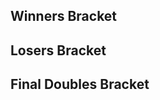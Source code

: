 {{DISPLAYTITLE:Super Smash Sundays 38: ''Melee'' Doubles Bracket}}{{SetGame|melee}}{{tabs static
|name1=Overview
|link1=Super Smash Sundays/38/Melee
|name2=Singles Bracket
|link2=Super Smash Sundays/38/Melee/Singles Bracket
|name3=Doubles Bracket
|link3=Super Smash Sundays/38/Melee/Doubles Bracket
|This=3
}}
==Winners Bracket==
{{32DEDoublesWBracketA
<!-- ROUND 1 -->
|r1m1t1p1=SFAT |r1m1t1p1flag=us
|r1m1t1p2=PewPewU |r1m1t1p2flag=us |r1m1t1score={{win}}
|r1m1t2p1=Bye |r1m1t2p1flag=
|r1m1t2p2=Bye |r1m1t2p2flag= |r1m1t2score=
|r1m1win=1

|r1m2t1p1=ACT1VE |r1m2t1p1flag=us
|r1m2t1p2=Epic |r1m2t1p2flag=us |r1m2t1score=2
|r1m2t2p1=JeezImSoBored |r1m2t2p1flag=us
|r1m2t2p2=jett |r1m2t2p2flag=us |r1m2t2score=0
|r1m2win=1

|r1m3t1p1=Kenji |r1m3t1p1flag=us
|r1m3t1p2=Erik |r1m3t1p2flag=us |r1m3t1score=2
|r1m3t2p1=Adirky |r1m3t2p1flag=us
|r1m3t2p2=Raaz |r1m3t2p2flag=us |r1m3t2score=0
|r1m3win=1

|r1m4t1p1=ROFL |r1m4t1p1flag=us
|r1m4t1p2=MrBitter |r1m4t1p2flag=us |r1m4t1score=2
|r1m4t2p1=Will+5 |r1m4t2p1flag=us
|r1m4t2p2=Halkettraz |r1m4t2p2flag=us |r1m4t2score=1
|r1m4win=1

|r1m5t1p1=Reno |r1m5t1p1flag=us
|r1m5t1p2=MikeHaze |r1m5t1p2flag=us |r1m5t1score=2
|r1m5t2p1=Xell |r1m5t2p1flag=us
|r1m5t2p2=Ginko |r1m5t2p2flag=us |r1m5t2score=0
|r1m5win=1

|r1m6t1p1=mixx |r1m6t1p1flag=us
|r1m6t1p2=timesink |r1m6t1p2flag=us |r1m6t1score=2
|r1m6t2p1=LordPandya |r1m6t2p1flag=us
|r1m6t2p2=Shammdog |r1m6t2p2flag=us |r1m6t2score=0
|r1m6win=1

|r1m7t1p1=Jace |r1m7t1p1flag=us
|r1m7t1p2=SK92 |r1m7t1p2flag=us |r1m7t1score=2
|r1m7t2p1=Ippo |r1m7t2p1flag=us
|r1m7t2p2=Pretty Cool Guy |r1m7t2p2flag=au |r1m7t2score=0
|r1m7win=1

|r1m8t1p1=Darkroom |r1m8t1p1flag=us
|r1m8t1p2=MaDMAn |r1m8t1p2flag=us |r1m8t1score=0
|r1m8t2p1=Vavez |r1m8t2p1flag=us
|r1m8t2p2=NUT |r1m8t2p2flag=us |r1m8t2score=2
|r1m8win=2

|r1m9t1p1=MacD |r1m9t1p1flag=us
|r1m9t1p2=HugS |r1m9t1p2flag=us |r1m9t1score=2
|r1m9t2p1=Quasar |r1m9t2p1flag=us
|r1m9t2p2=Mchi |r1m9t2p2flag=us |r1m9t2score=0
|r1m9win=1

|r1m10t1p1=Angtheavatar |r1m10t1p1flag=us
|r1m10t1p2=KramePie |r1m10t1p2flag=us |r1m10t1score=2
|r1m10t2p1=wyne |r1m10t2p1flag=us
|r1m10t2p2=V$ |r1m10t2p2flag=us |r1m10t2score=0
|r1m10win=1

|r1m11t1p1=Manatee |r1m11t1p1flag=us
|r1m11t1p2=Peligro |r1m11t1p2flag=us |r1m11t1score=2
|r1m11t2p1=Lombax |r1m11t2p1flag=us
|r1m11t2p2=The Helix King |r1m11t2p2flag=us |r1m11t2score=0
|r1m11win=1

|r1m12t1p1=Toxic Reflection |r1m12t1p1flag=us
|r1m12t1p2=Wieners |r1m12t1p2flag=us |r1m12t1score=2
|r1m12t2p1=GuavaJuice |r1m12t2p1flag=us
|r1m12t2p2=JHawk4 |r1m12t2p2flag=us |r1m12t2score=0
|r1m12win=1

|r1m13t1p1=Kira |r1m13t1p1flag=us
|r1m13t1p2=CDK |r1m13t1p2flag=us |r1m13t1score=2
|r1m13t2p1=Rymo |r1m13t2p1flag=us
|r1m13t2p2=Bryce |r1m13t2p2flag=us |r1m13t2score=0
|r1m13win=1

|r1m14t1p1=Moosewad |r1m14t1p1flag=us
|r1m14t1p2=Radio Giraffe |r1m14t1p2flag=us |r1m14t1score=2
|r1m14t2p1=FACE |r1m14t2p1flag=us
|r1m14t2p2=AuRave |r1m14t2p2flag=us |r1m14t2score=0
|r1m14win=1

|r1m15t1p1=HARD |r1m15t1p1flag=us
|r1m15t1p2=DendyPretendy |r1m15t1p2flag=us |r1m15t1score=2
|r1m15t2p1=SpaceBears |r1m15t2p1flag=us
|r1m15t2p2=JC |r1m15t2p2flag=us |r1m15t2score=1
|r1m15win=1

|r1m16t1p1=Cortex |r1m16t1p1flag=us
|r1m16t1p2=SacaSuMoto |r1m16t1p2flag=us |r1m16t1score=2
|r1m16t2p1=The Trap God |r1m16t2p1flag=us
|r1m16t2p2=Chris |r1m16t2p2flag=us |r1m16t2score=0
|r1m16win=1

<!-- ROUND 2 -->
|r2m1t1p1=SFAT |r2m1t1p1flag=us
|r2m1t1p2=PewPewU |r2m1t1p2flag=us |r2m1t1score=2
|r2m1t2p1=ACT1VE |r2m1t2p1flag=us
|r2m1t2p2=Epic |r2m1t2p2flag=us |r2m1t2score=0
|r2m1win=1

|r2m2t1p1=Kenji |r2m2t1p1flag=us
|r2m2t1p2=Erik |r2m2t1p2flag=us |r2m2t1score=2
|r2m2t2p1=ROFL |r2m2t2p1flag=us
|r2m2t2p2=MrBitter |r2m2t2p2flag=us |r2m2t2score=1
|r2m2win=1

|r2m3t1p1=Reno |r2m3t1p1flag=us
|r2m3t1p2=MikeHaze |r2m3t1p2flag=us |r2m3t1score=2
|r2m3t2p1=mixx |r2m3t2p1flag=us
|r2m3t2p2=timesink |r2m3t2p2flag=us |r2m3t2score=0
|r2m3win=1

|r2m4t1p1=Jace |r2m4t1p1flag=us
|r2m4t1p2=SK92 |r2m4t1p2flag=us |r2m4t1score=2
|r2m4t2p1=Vavez |r2m4t2p1flag=us
|r2m4t2p2=NUT |r2m4t2p2flag=us |r2m4t2score=0
|r2m4win=1

|r2m5t1p1=MacD |r2m5t1p1flag=us
|r2m5t1p2=HugS |r2m5t1p2flag=us |r2m5t1score=2
|r2m5t2p1=Angtheavatar |r2m5t2p1flag=us
|r2m5t2p2=KramePie |r2m5t2p2flag=us |r2m5t2score=0
|r2m5win=1

|r2m6t1p1=Manatee |r2m6t1p1flag=us
|r2m6t1p2=Peligro |r2m6t1p2flag=us |r2m6t1score=2
|r2m6t2p1=Toxic Reflection |r2m6t2p1flag=us
|r2m6t2p2=Wieners |r2m6t2p2flag=us |r2m6t2score=0
|r2m6win=1

|r2m7t1p1=Kira |r2m7t1p1flag=us
|r2m7t1p2=CDK |r2m7t1p2flag=us |r2m7t1score=2
|r2m7t2p1=Moosewad |r2m7t2p1flag=us
|r2m7t2p2=Radio Giraffe |r2m7t2p2flag=us |r2m7t2score=0
|r2m7win=1

|r2m8t1p1=HARD |r2m8t1p1flag=us
|r2m8t1p2=DendyPretendy |r2m8t1p2flag=us |r2m8t1score=0
|r2m8t2p1=Cortex |r2m8t2p1flag=us
|r2m8t2p2=SacaSuMoto |r2m8t2p2flag=us |r2m8t2score=2
|r2m8win=2

<!-- ROUND 3 -->
|r3m1t1p1=SFAT |r3m1t1p1flag=us
|r3m1t1p2=PewPewU |r3m1t1p2flag=us |r3m1t1score=2
|r3m1t2p1=Kenji |r3m1t2p1flag=us
|r3m1t2p2=Erik |r3m1t2p2flag=us |r3m1t2score=0
|r3m1win=1

|r3m2t1p1=Reno |r3m2t1p1flag=us
|r3m2t1p2=MikeHaze |r3m2t1p2flag=us |r3m2t1score=2
|r3m2t2p1=Jace |r3m2t2p1flag=us
|r3m2t2p2=SK92 |r3m2t2p2flag=us |r3m2t2score=0
|r3m2win=1

|r3m3t1p1=MacD |r3m3t1p1flag=us
|r3m3t1p2=HugS |r3m3t1p2flag=us |r3m3t1score=2
|r3m3t2p1=Manatee |r3m3t2p1flag=us
|r3m3t2p2=Peligro |r3m3t2p2flag=us |r3m3t2score=0
|r3m3win=1

|r3m4t1p1=Kira |r3m4t1p1flag=us
|r3m4t1p2=CDK |r3m4t1p2flag=us |r3m4t1score=2
|r3m4t2p1=Cortex |r3m4t2p1flag=us
|r3m4t2p2=SacaSuMoto |r3m4t2p2flag=us |r3m4t2score=0
|r3m4win=1

<!-- ROUND 4 -->
|r4m1t1p1=SFAT |r4m1t1p1flag=us
|r4m1t1p2=PewPewU |r4m1t1p2flag=us |r4m1t1score=3
|r4m1t2p1=Reno |r4m1t2p1flag=us
|r4m1t2p2=MikeHaze |r4m1t2p2flag=us |r4m1t2score=0
|r4m1win=1

|r4m2t1p1=MacD |r4m2t1p1flag=us
|r4m2t1p2=HugS |r4m2t1p2flag=us |r4m2t1score=1
|r4m2t2p1=Kira |r4m2t2p1flag=us
|r4m2t2p2=CDK |r4m2t2p2flag=us |r4m2t2score=3
|r4m2win=2
}}
==Losers Bracket==
{{32DEDoublesLBracketSmwA
|tourneylink=Super Smash Sundays/38/Melee
|tourneyname=Super Smash Sundays 38
|l1placement=25-32
|l2placement=17-24
|l3placement=13-16
|l4placement=9-12
|l5placement=7-8
|l6placement=5-6
<!-- ROUND 1 -->
|l1m1t1p1=Bye |l1m1t1p1flag=
|l1m1t1p2=Bye |l1m1t1p2flag= |l1m1t1score=
|l1m1t2p1=JeezImSoBored |l1m1t2p1flag=us
|l1m1t2p2=jett |l1m1t2p2flag=us |l1m1t2score={{win}}
|l1m1win=2

|l1m2t1p1=Adirky |l1m2t1p1flag=us
|l1m2t1p2=Raaz |l1m2t1p2flag=us |l1m2t1score=0
|l1m2t2p1=Will+5 |l1m2t2p1flag=us
|l1m2t2p2=Halkettraz |l1m2t2p2flag=us |l1m2t2score=2
|l1m2win=2

|l1m3t1p1=Xell |l1m3t1p1flag=us
|l1m3t1p2=Ginko |l1m3t1p2flag=us |l1m3t1score=2
|l1m3t2p1=LordPandya |l1m3t2p1flag=us
|l1m3t2p2=Shammdog |l1m3t2p2flag=us |l1m3t2score=0
|l1m3win=1

|l1m4t1p1=Ippo |l1m4t1p1flag=us
|l1m4t1p2=Pretty Cool Guy |l1m4t1p2flag=au |l1m4t1score=2
|l1m4t2p1=Darkroom |l1m4t2p1flag=us
|l1m4t2p2=MaDMAn |l1m4t2p2flag=us |l1m4t2score=0
|l1m4win=1

|l1m5t1p1=Quasar |l1m5t1p1flag=us
|l1m5t1p2=Mchi |l1m5t1p2flag=us |l1m5t1score=2
|l1m5t2p1=wyne |l1m5t2p1flag=us
|l1m5t2p2=V$ |l1m5t2p2flag=us |l1m5t2score=1
|l1m5win=1

|l1m6t1p1=Lombax |l1m6t1p1flag=us
|l1m6t1p2=The Helix King |l1m6t1p2flag=us |l1m6t1score=0
|l1m6t2p1=GuavaJuice |l1m6t2p1flag=us
|l1m6t2p2=JHawk4 |l1m6t2p2flag=us |l1m6t2score=2
|l1m6win=2

|l1m7t1p1=Rymo |l1m7t1p1flag=us
|l1m7t1p2=Bryce |l1m7t1p2flag=us |l1m7t1score=2
|l1m7t2p1=FACE |l1m7t2p1flag=us
|l1m7t2p2=AuRave |l1m7t2p2flag=us |l1m7t2score=0
|l1m7win=1

|l1m8t1p1=SpaceBears |l1m8t1p1flag=us
|l1m8t1p2=JC |l1m8t1p2flag=us |l1m8t1score=DQ
|l1m8t2p1=The Trap God |l1m8t2p1flag=us
|l1m8t2p2=Chris |l1m8t2p2flag=us |l1m8t2score={{win}}
|l1m8win=2

<!-- ROUND 2 -->
|l2m1t1p1=HARD |l2m1t1p1flag=us
|l2m1t1p2=DendyPretendy |l2m1t1p2flag=us |l2m1t1score=2
|l2m1t2p1=JeezImSoBored |l2m1t2p1flag=us
|l2m1t2p2=jett |l2m1t2p2flag=us |l2m1t2score=0
|l2m1win=1

|l2m2t1p1=Moosewad |l2m2t1p1flag=us
|l2m2t1p2=Radio Giraffe |l2m2t1p2flag=us |l2m2t1score=2
|l2m2t2p1=Will+5 |l2m2t2p1flag=us
|l2m2t2p2=Halkettraz |l2m2t2p2flag=us |l2m2t2score=0
|l2m2win=1

|l2m3t1p1=Toxic Reflection |l2m3t1p1flag=us
|l2m3t1p2=Wieners |l2m3t1p2flag=us |l2m3t1score=2
|l2m3t2p1=Xell |l2m3t2p1flag=us
|l2m3t2p2=Ginko |l2m3t2p2flag=us |l2m3t2score=0
|l2m3win=1

|l2m4t1p1=Angtheavatar |l2m4t1p1flag=us
|l2m4t1p2=KramePie |l2m4t1p2flag=us |l2m4t1score=0
|l2m4t2p1=Ippo |l2m4t2p1flag=us
|l2m4t2p2=Pretty Cool Guy |l2m4t2p2flag=au |l2m4t2score=2
|l2m4win=2

|l2m5t1p1=Vavez |l2m5t1p1flag=us
|l2m5t1p2=NUT |l2m5t1p2flag=us |l2m5t1score=2
|l2m5t2p1=Quasar |l2m5t2p1flag=us
|l2m5t2p2=Mchi |l2m5t2p2flag=us |l2m5t2score=0
|l2m5win=1

|l2m6t1p1=mixx |l2m6t1p1flag=us
|l2m6t1p2=timesink |l2m6t1p2flag=us |l2m6t1score=2
|l2m6t2p1=GuavaJuice |l2m6t2p1flag=us
|l2m6t2p2=JHawk4 |l2m6t2p2flag=us |l2m6t2score=0
|l2m6win=1

|l2m7t1p1=ROFL |l2m7t1p1flag=us
|l2m7t1p2=MrBitter |l2m7t1p2flag=us |l2m7t1score=1
|l2m7t2p1=Rymo |l2m7t2p1flag=us
|l2m7t2p2=Bryce |l2m7t2p2flag=us |l2m7t2score=2
|l2m7win=2

|l2m8t1p1=ACT1VE |l2m8t1p1flag=us
|l2m8t1p2=Epic |l2m8t1p2flag=us |l2m8t1score=2
|l2m8t2p1=The Trap God |l2m8t2p1flag=us
|l2m8t2p2=Chris |l2m8t2p2flag=us |l2m8t2score=0
|l2m8win=1

<!-- ROUND 3 -->
|l3m1t1p1=HARD |l3m1t1p1flag=us
|l3m1t1p2=DendyPretendy |l3m1t1p2flag=us |l3m1t1score=0
|l3m1t2p1=Moosewad |l3m1t2p1flag=us
|l3m1t2p2=Radio Giraffe |l3m1t2p2flag=us |l3m1t2score=2
|l3m1win=2

|l3m2t1p1=Toxic Reflection |l3m2t1p1flag=us
|l3m2t1p2=Wieners |l3m2t1p2flag=us |l3m2t1score=0
|l3m2t2p1=Ippo |l3m2t2p1flag=us
|l3m2t2p2=Pretty Cool Guy |l3m2t2p2flag=au |l3m2t2score=2
|l3m2win=2

|l3m3t1p1=Vavez |l3m3t1p1flag=us
|l3m3t1p2=NUT |l3m3t1p2flag=us |l3m3t1score=2
|l3m3t2p1=mixx |l3m3t2p1flag=us
|l3m3t2p2=timesink |l3m3t2p2flag=us |l3m3t2score=0
|l3m3win=1

|l3m4t1p1=Rymo |l3m4t1p1flag=us
|l3m4t1p2=Bryce |l3m4t1p2flag=us |l3m4t1score=1
|l3m4t2p1=ACT1VE |l3m4t2p1flag=us
|l3m4t2p2=Epic |l3m4t2p2flag=us |l3m4t2score=2
|l3m4win=2

<!-- ROUND 4 -->
|l4m1t1p1=Jace |l4m1t1p1flag=us
|l4m1t1p2=SK92 |l4m1t1p2flag=us |l4m1t1score=2
|l4m1t2p1=Moosewad |l4m1t2p1flag=us
|l4m1t2p2=Radio Giraffe |l4m1t2p2flag=us |l4m1t2score=0
|l4m1win=1

|l4m2t1p1=Kenji |l4m2t1p1flag=us
|l4m2t1p2=Erik |l4m2t1p2flag=us |l4m2t1score={{win}}
|l4m2t2p1=Ippo |l4m2t2p1flag=us
|l4m2t2p2=Pretty Cool Guy |l4m2t2p2flag=au |l4m2t2score=
|l4m2win=1

|l4m3t1p1=Cortex |l4m3t1p1flag=us
|l4m3t1p2=SacaSuMoto |l4m3t1p2flag=us |l4m3t1score=2
|l4m3t2p1=Vavez |l4m3t2p1flag=us
|l4m3t2p2=NUT |l4m3t2p2flag=us |l4m3t2score=1
|l4m3win=1

|l4m4t1p1=Manatee |l4m4t1p1flag=us
|l4m4t1p2=Peligro |l4m4t1p2flag=us |l4m4t1score=2
|l4m4t2p1=ACT1VE |l4m4t2p1flag=us
|l4m4t2p2=Epic |l4m4t2p2flag=us |l4m4t2score=0
|l4m4win=1

<!-- ROUND 5 -->
|l5m1t1p1=Jace |l5m1t1p1flag=us
|l5m1t1p2=SK92 |l5m1t1p2flag=us |l5m1t1score=2
|l5m1t2p1=Kenji |l5m1t2p1flag=us
|l5m1t2p2=Erik |l5m1t2p2flag=us |l5m1t2score=1
|l5m1win=1

|l5m2t1p1=Cortex |l5m2t1p1flag=us
|l5m2t1p2=SacaSuMoto |l5m2t1p2flag=us |l5m2t1score=1
|l5m2t2p1=Manatee |l5m2t2p1flag=us
|l5m2t2p2=Peligro |l5m2t2p2flag=us |l5m2t2score=2
|l5m2win=2

<!-- ROUND 6 -->
|l6m1t1p1=MacD |l6m1t1p1flag=us
|l6m1t1p2=HugS |l6m1t1p2flag=us |l6m1t1score=2
|l6m1t2p1=Jace |l6m1t2p1flag=us
|l6m1t2p2=SK92 |l6m1t2p2flag=us |l6m1t2score=0
|l6m1win=1

|l6m2t1p1=Reno |l6m2t1p1flag=us
|l6m2t1p2=MikeHaze |l6m2t1p2flag=us |l6m2t1score=2
|l6m2t2p1=Manatee |l6m2t2p1flag=us
|l6m2t2p2=Peligro |l6m2t2p2flag=us |l6m2t2score=0
|l6m2win=1
}}
<onlyinclude>
==Final Doubles Bracket==
{{DEFinalDoublesSmwBracket
|tourneylink=Super Smash Sundays/38/Melee
|tourneyname=Super Smash Sundays 38
|l1placement=4
|r2placement=3
|r3loserplacement=2
|r3winnerplacement=1
<!-- FROM WINNERS -->
|r1m1t1p1=SFAT |r1m1t1p1flag=us
|r1m1t1p2=PewPewU |r1m1t1p2flag=us |r1m1t1score=3
|r1m1t2p1=Kira |r1m1t2p1flag=us
|r1m1t2p2=CDK |r1m1t2p2flag=us |r1m1t2score=0
|r1m1win=1

<!-- FROM LOSERS -->
|l1m1t1p1=MacD |l1m1t1p1flag=us
|l1m1t1p2=HugS |l1m1t1p2flag=us |l1m1t1score=3
|l1m1t2p1=Reno |l1m1t2p1flag=us
|l1m1t2p2=MikeHaze |l1m1t2p2flag=us |l1m1t2score=1
|l1m1win=1

<!-- LOSERS FINALS -->
|r2m1t1p1=Kira |r2m1t1p1flag=us
|r2m1t1p2=CDK |r2m1t1p2flag=us |r2m1t1score=3
|r2m1t2p1=MacD |r2m1t2p1flag=us
|r2m1t2p2=HugS |r2m1t2p2flag=us |r2m1t2score=2
|r2m1win=1

<!-- GRAND FINALS -->
|r3m1t1p1=SFAT |r3m1t1p1flag=us
|r3m1t1p2=PewPewU |r3m1t1p2flag=us |r3m1t1score=3
|r3m1t2p1=Kira |r3m1t2p1flag=us
|r3m1t2p2=CDK |r3m1t2p2flag=us |r3m1t2score=0
|r3m1win=1
}}
</onlyinclude>
